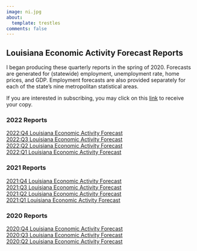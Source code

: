 ---
image: ni.jpg
about:
  template: trestles
comments: false
---

::: column-page

## Louisiana Economic Activity Forecast Reports

I began producing these quarterly reports in the spring of 2020. Forecasts are generated for (statewide) employment, unemployment rate, home prices, and GDP. Employment forecasts are also provided separately for each of the state's nine metropolitan statistical areas.


If you are interested in subscribing, you may click on this [link](https://lp.constantcontactpages.com/su/qooqOKX/economicforcast) to receive your copy.


### 2022 Reports
[2022:Q4 Louisiana Economic Activity Forecast](https://business.louisiana.edu/sites/business/files/LEAF_Report_2022Q4.pdf)<br>
[2022:Q3 Louisiana Economic Activity Forecast](https://business.louisiana.edu/sites/business/files/LEAF_Report_2022Q3.pdf)<br>
[2022:Q2 Louisiana Economic Activity Forecast](https://business.louisiana.edu/sites/business/files/LEAF_Report_2022Q2.pdf)<br>
[2022:Q1 Louisiana Economic Activity Forecast](https://business.louisiana.edu/sites/business/files/LEAF_Report_2022Q1.pdf)<br>


### 2021 Reports
[2021:Q4 Louisiana Economic Activity Forecast](https://business.louisiana.edu/sites/business/files/LEAF_Report_2021Q4.pdf)<br>
[2021:Q3 Louisiana Economic Activity Forecast](https://business.louisiana.edu/sites/business/files/LEAF_Report_2021Q3.pdf)<br>
[2021:Q2 Louisiana Economic Activity Forecast](https://business.louisiana.edu/sites/business/files/LEAF_Report_2021Q2.pdf)<br>
[2021:Q1 Louisiana Economic Activity Forecast](https://business.louisiana.edu/sites/business/files/LEAF_Report_2021Q1.pdf)<br>


### 2020 Reports
[2020:Q4 Louisiana Economic Activity Forecast](https://business.louisiana.edu/sites/business/files/LEAF_Report_2020Q4.pdf)<br>
[2020:Q3 Louisiana Economic Activity Forecast](https://business.louisiana.edu/sites/business/files/LEAF_Report_2020Q3.pdf)<br>
[2020:Q2 Louisiana Economic Activity Forecast](https://business.louisiana.edu/sites/business/files/LEAF_Report_2020Q2.pdf)<br>




:::
